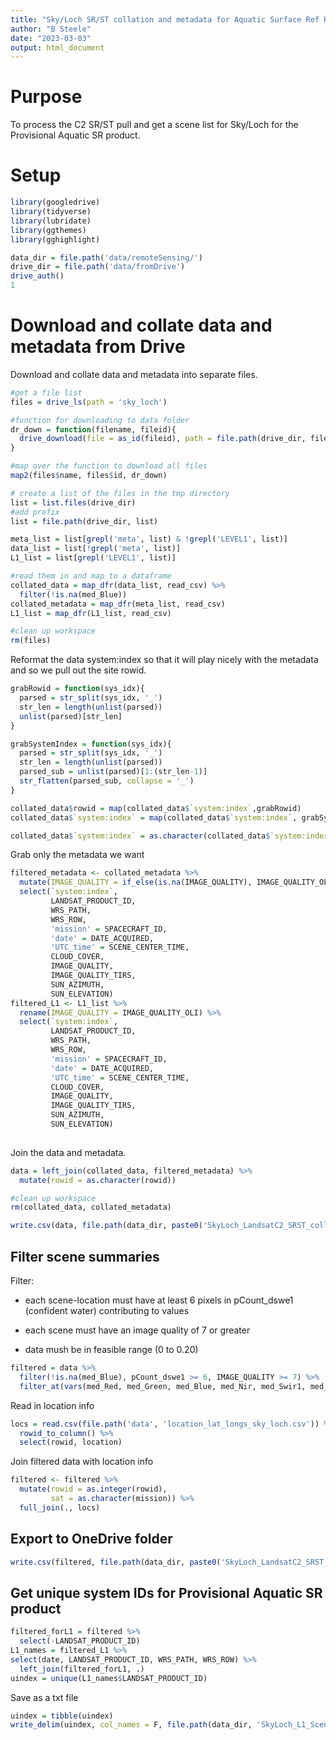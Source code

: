 ```yaml
---
title: "Sky/Loch SR/ST collation and metadata for Aquatic Surface Ref Request"
author: "B Steele"
date: "2023-03-03"
output: html_document
---
```


# Purpose

To process the C2 SR/ST pull and get a scene list for Sky/Loch for the Provisional Aquatic SR product.

# Setup

```r
library(googledrive)
library(tidyverse)
library(lubridate)
library(ggthemes)
library(gghighlight)

data_dir = file.path('data/remoteSensing/')
drive_dir = file.path('data/fromDrive')
drive_auth()
1
```

# Download and collate data and metadata from Drive

Download and collate data and metadata into separate files.

```r
#get a file list
files = drive_ls(path = 'sky_loch')

#function for downloading to data folder
dr_down = function(filename, fileid){
  drive_download(file = as_id(fileid), path = file.path(drive_dir, filename), overwrite = T)
}

#map over the function to download all files
map2(files$name, files$id, dr_down)

# create a list of the files in the tmp directory
list = list.files(drive_dir)
#add prefix
list = file.path(drive_dir, list)

meta_list = list[grepl('meta', list) & !grepl('LEVEL1', list)]
data_list = list[!grepl('meta', list)]
L1_list = list[grepl('LEVEL1', list)]

#read them in and map to a dataframe
collated_data = map_dfr(data_list, read_csv) %>% 
  filter(!is.na(med_Blue))
collated_metadata = map_dfr(meta_list, read_csv)
L1_list = map_dfr(L1_list, read_csv)

#clean up workspace
rm(files)
```

Reformat the data system:index so that it will play nicely with the metadata and so we pull out the site rowid.

```r
grabRowid = function(sys_idx){
  parsed = str_split(sys_idx, '_')
  str_len = length(unlist(parsed))
  unlist(parsed)[str_len]
}

grabSystemIndex = function(sys_idx){
  parsed = str_split(sys_idx, '_')
  str_len = length(unlist(parsed))
  parsed_sub = unlist(parsed)[1:(str_len-1)]
  str_flatten(parsed_sub, collapse = '_')
}

collated_data$rowid = map(collated_data$`system:index`,grabRowid)
collated_data$`system:index` = map(collated_data$`system:index`, grabSystemIndex)

collated_data$`system:index` = as.character(collated_data$`system:index`)

```

Grab only the metadata we want

```r
filtered_metadata <- collated_metadata %>% 
  mutate(IMAGE_QUALITY = if_else(is.na(IMAGE_QUALITY), IMAGE_QUALITY_OLI, IMAGE_QUALITY)) %>% 
  select(`system:index`, 
         LANDSAT_PRODUCT_ID,
         WRS_PATH, 
         WRS_ROW, 
         'mission' = SPACECRAFT_ID, 
         'date' = DATE_ACQUIRED, 
         'UTC_time' = SCENE_CENTER_TIME, 
         CLOUD_COVER,
         IMAGE_QUALITY, 
         IMAGE_QUALITY_TIRS, 
         SUN_AZIMUTH, 
         SUN_ELEVATION) 
filtered_L1 <- L1_list %>% 
  rename(IMAGE_QUALITY = IMAGE_QUALITY_OLI) %>% 
  select(`system:index`, 
         LANDSAT_PRODUCT_ID,
         WRS_PATH, 
         WRS_ROW, 
         'mission' = SPACECRAFT_ID, 
         'date' = DATE_ACQUIRED, 
         'UTC_time' = SCENE_CENTER_TIME, 
         CLOUD_COVER,
         IMAGE_QUALITY, 
         IMAGE_QUALITY_TIRS, 
         SUN_AZIMUTH, 
         SUN_ELEVATION) 
  
```

Join the data and metadata.

```r
data = left_join(collated_data, filtered_metadata) %>% 
  mutate(rowid = as.character(rowid))

#clean up workspace
rm(collated_data, collated_metadata)

write.csv(data, file.path(data_dir, paste0('SkyLoch_LandsatC2_SRST_collated_v', Sys.Date(), '.csv')))
```

## Filter scene summaries

Filter:

-   each scene-location must have at least 6 pixels in pCount_dswe1 (confident water) contributing to values

-   each scene must have an image quality of 7 or greater

-   data mush be in feasible range (0 to 0.20)


```r
filtered = data %>% 
  filter(!is.na(med_Blue), pCount_dswe1 >= 6, IMAGE_QUALITY >= 7) %>% 
  filter_at(vars(med_Red, med_Green, med_Blue, med_Nir, med_Swir1, med_Swir2), all_vars(.<0.2 & . > 0.0))
```

Read in location info

```r
locs = read.csv(file.path('data', 'location_lat_longs_sky_loch.csv')) %>% 
  rowid_to_column() %>% 
  select(rowid, location)
```

Join filtered data with location info

```r
filtered <- filtered %>% 
  mutate(rowid = as.integer(rowid),
         sat = as.character(mission)) %>% 
  full_join(., locs)
```

## Export to OneDrive folder

```r
write.csv(filtered, file.path(data_dir, paste0('SkyLoch_LandsatC2_SRST_filtered_gt0_v', Sys.Date(), '.csv')), row.names = F)
```

## Get unique system IDs for Provisional Aquatic SR product

```r
filtered_forL1 = filtered %>% 
  select(-LANDSAT_PRODUCT_ID)
L1_names = filtered_L1 %>% 
select(date, LANDSAT_PRODUCT_ID, WRS_PATH, WRS_ROW) %>% 
  left_join(filtered_forL1, .)
uindex = unique(L1_names$LANDSAT_PRODUCT_ID)
```

Save as a txt file

```r
uindex = tibble(uindex)
write_delim(uindex, col_names = F, file.path(data_dir, 'SkyLoch_L1_SceneList_forProvisional.txt'))
```
